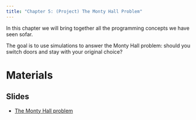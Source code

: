 ```yaml
---
title: "Chapter 5: (Project) The Monty Hall Problem"
---
```


In this chapter we will bring together all the programming concepts we have seen sofar. 

The goal is to use simulations to answer the Monty Hall problem: should you switch doors and stay with your original choice?



# Materials

## Slides

- [The Monty Hall problem](slides/monty_hall_problem.qmd)
